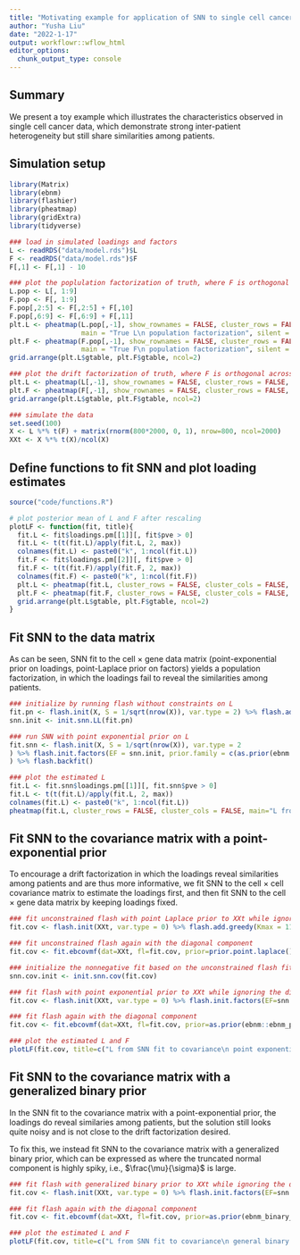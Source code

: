 ```yaml
---
title: "Motivating example for application of SNN to single cell cancer data"
author: "Yusha Liu"
date: "2022-1-17"
output: workflowr::wflow_html
editor_options:
  chunk_output_type: console
---
```


## Summary
We present a toy example which illustrates the characteristics observed in single cell cancer data, which demonstrate strong inter-patient heterogeneity but still share similarities among patients.

## Simulation setup
```r
library(Matrix)
library(ebnm)
library(flashier)
library(pheatmap)
library(gridExtra)
library(tidyverse)

### load in simulated loadings and factors
L <- readRDS("data/model.rds")$L
F <- readRDS("data/model.rds")$F
F[,1] <- F[,1] - 10

### plot the poplulation factorization of truth, where F is orthogonal across columns 
L.pop <- L[, 1:9]
F.pop <- F[, 1:9]
F.pop[,2:5] <- F[,2:5] + F[,10]
F.pop[,6:9] <- F[,6:9] + F[,11]
plt.L <- pheatmap(L.pop[,-1], show_rownames = FALSE, cluster_rows = FALSE, cluster_cols = FALSE, 
                  main = "True L\n population factorization", silent = TRUE)
plt.F <- pheatmap(F.pop[,-1], show_rownames = FALSE, cluster_rows = FALSE, cluster_cols = FALSE, 
                  main = "True F\n population factorization", silent = TRUE)
grid.arrange(plt.L$gtable, plt.F$gtable, ncol=2)

### plot the drift factorization of truth, where F is orthogonal across columns 
plt.L <- pheatmap(L[,-1], show_rownames = FALSE, cluster_rows = FALSE, cluster_cols = FALSE, main = "True L\n drift factorization", silent = TRUE)
plt.F <- pheatmap(F[,-1], show_rownames = FALSE, cluster_rows = FALSE, cluster_cols = FALSE, main = "True F\n drift factorization", silent = TRUE)
grid.arrange(plt.L$gtable, plt.F$gtable, ncol=2)

### simulate the data
set.seed(100)
X <- L %*% t(F) + matrix(rnorm(800*2000, 0, 1), nrow=800, ncol=2000)
XXt <- X %*% t(X)/ncol(X)

```


## Define functions to fit SNN and plot loading estimates
```r

source("code/functions.R")

# plot posterior mean of L and F after rescaling
plotLF <- function(fit, title){
  fit.L <- fit$loadings.pm[[1]][, fit$pve > 0]
  fit.L <- t(t(fit.L)/apply(fit.L, 2, max))
  colnames(fit.L) <- paste0("k", 1:ncol(fit.L))
  fit.F <- fit$loadings.pm[[2]][, fit$pve > 0]
  fit.F <- t(t(fit.F)/apply(fit.F, 2, max))
  colnames(fit.F) <- paste0("k", 1:ncol(fit.F))
  plt.L <- pheatmap(fit.L, cluster_rows = FALSE, cluster_cols = FALSE, silent = TRUE, main=title[1])
  plt.F <- pheatmap(fit.F, cluster_rows = FALSE, cluster_cols = FALSE, silent = TRUE, main=title[2])
  grid.arrange(plt.L$gtable, plt.F$gtable, ncol=2)
}

```


## Fit SNN to the data matrix
As can be seen, SNN fit to the cell $\times$ gene data matrix (point-exponential prior on loadings, point-Laplace prior on factors) yields a population factorization, in which the loadings fail to reveal the similarities among patients.  
```r

### initialize by running flash without constraints on L
fit.pn <- flash.init(X, S = 1/sqrt(nrow(X)), var.type = 2) %>% flash.add.greedy(Kmax = 11, prior.family = prior.point.laplace()) %>% flash.backfit()
snn.init <- init.snn.LL(fit.pn)

### run SNN with point exponential prior on L
fit.snn <- flash.init(X, S = 1/sqrt(nrow(X)), var.type = 2
) %>% flash.init.factors(EF = snn.init, prior.family = c(as.prior(ebnm::ebnm_point_exponential, sign = 1), prior.point.laplace())
) %>% flash.backfit()

### plot the estimated L
fit.L <- fit.snn$loadings.pm[[1]][, fit.snn$pve > 0]
fit.L <- t(t(fit.L)/apply(fit.L, 2, max))
colnames(fit.L) <- paste0("k", 1:ncol(fit.L))
pheatmap(fit.L, cluster_rows = FALSE, cluster_cols = FALSE, main="L from SNN fit to data matrix")

```


## Fit SNN to the covariance matrix with a point-exponential prior
To encourage a drift factorization in which the loadings reveal similarities among patients and are thus more informative, we fit SNN to the cell $\times$ cell covariance matrix to estimate the loadings first, and then fit SNN to the cell $\times$ gene data matrix by keeping loadings fixed.   
```r

### fit unconstrained flash with point Laplace prior to XXt while ignoring the diagonal component for now
fit.cov <- flash.init(XXt, var.type = 0) %>% flash.add.greedy(Kmax = 11, prior.family = prior.point.laplace()) %>% flash.backfit()

### fit unconstrained flash again with the diagonal component
fit.cov <- fit.ebcovmf(dat=XXt, fl=fit.cov, prior=prior.point.laplace())$fl

### initialize the nonnegative fit based on the unconstrained flash fit 
snn.cov.init <- init.snn.cov(fit.cov)

### fit flash with point exponential prior to XXt while ignoring the diagonal component for now
fit.cov <- flash.init(XXt, var.type = 0) %>% flash.init.factors(EF=snn.cov.init, prior.family=as.prior(ebnm::ebnm_point_exponential, sign = 1)) 

### fit flash again with the diagonal component
fit.cov <- fit.ebcovmf(dat=XXt, fl=fit.cov, prior=as.prior(ebnm::ebnm_point_exponential, sign = 1))$fl

### plot the estimated L and F
plotLF(fit.cov, title=c("L from SNN fit to covariance\n point exponential prior)", "F from SNN fit to covariance\n point exponential prior)"))

```


## Fit SNN to the covariance matrix with a generalized binary prior 
In the SNN fit to the covariance matrix with a point-exponential prior, the loadings do reveal similaries among patients, but the solution still looks quite noisy and is not close to the drift factorization desired. 

To fix this, we instead fit SNN to the covariance matrix with a generalized binary prior, which can be expressed as
\begin{align}
g \sim (1-\pi) \delta_0 + \pi N_{[0, \infty)}(\mu, \sigma^2),
\end{align}
where the truncated normal component is highly spiky, i.e., $\frac{\mu}{\sigma}$ is large.

```r

### fit flash with generalized binary prior to XXt while ignoring the diagonal component for now
fit.cov <- flash.init(XXt, var.type = 0) %>% flash.init.factors(EF=snn.cov.init, prior.family=as.prior(ebnm_binary_general, sign = 1)) 

### fit flash again with the diagonal component
fit.cov <- fit.ebcovmf(dat=XXt, fl=fit.cov, prior=as.prior(ebnm_binary_general, sign = 1))$fl

### plot the estimated L and F
plotLF(fit.cov, title=c("L from SNN fit to covariance\n general binary prior)", "F from SNN fit to covariance\n general binary prior)"))

```